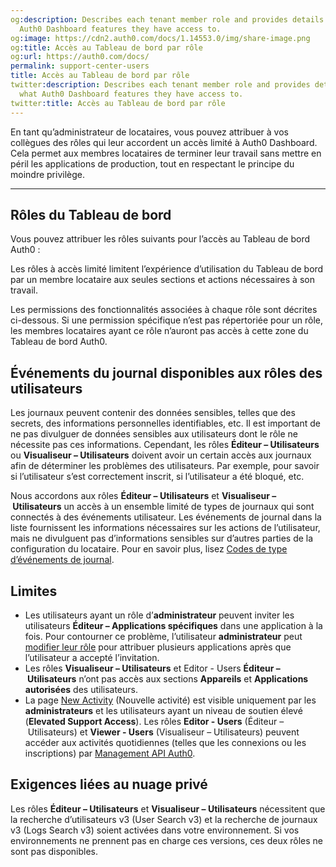 ```yaml
---
og:description: Describes each tenant member role and provides details about what
  Auth0 Dashboard features they have access to.
og:image: https://cdn2.auth0.com/docs/1.14553.0/img/share-image.png
og:title: Accès au Tableau de bord par rôle
og:url: https://auth0.com/docs/
permalink: support-center-users
title: Accès au Tableau de bord par rôle
twitter:description: Describes each tenant member role and provides details about
  what Auth0 Dashboard features they have access to.
twitter:title: Accès au Tableau de bord par rôle
---
```


En tant qu’administrateur de locataires, vous pouvez attribuer à vos collègues des rôles qui leur accordent un accès limité à Auth0 Dashboard. Cela permet aux membres locataires de terminer leur travail sans mettre en péril les applications de production, tout en respectant le principe du moindre privilège.

****

## Rôles du Tableau de bord

Vous pouvez attribuer les rôles suivants pour l’accès au Tableau de bord Auth0 :





Les rôles à accès limité limitent l’expérience d’utilisation du Tableau de bord par un membre locataire aux seules sections et actions nécessaires à son travail.

Les permissions des fonctionnalités associées à chaque rôle sont décrites ci-dessous. Si une permission spécifique n’est pas répertoriée pour un rôle, les membres locataires ayant ce rôle n’auront pas accès à cette zone du Tableau de bord Auth0.



## Événements du journal disponibles aux rôles des utilisateurs

Les journaux peuvent contenir des données sensibles, telles que des secrets, des informations personnelles identifiables, etc. Il est important de ne pas divulguer de données sensibles aux utilisateurs dont le rôle ne nécessite pas ces informations. Cependant, les rôles **Éditeur – Utilisateurs** ou **Visualiseur – Utilisateurs** doivent avoir un certain accès aux journaux afin de déterminer les problèmes des utilisateurs. Par exemple, pour savoir si l’utilisateur s’est correctement inscrit, si l’utilisateur a été bloqué, etc.

Nous accordons aux rôles **Éditeur – Utilisateurs** et **Visualiseur – Utilisateurs** un accès à un ensemble limité de types de journaux qui sont connectés à des événements utilisateur. Les événements de journal dans la liste fournissent les informations nécessaires sur les actions de l’utilisateur, mais ne divulguent pas d’informations sensibles sur d’autres parties de la configuration du locataire. Pour en savoir plus, lisez [Codes de type d’événements de journal](/logs/log-event-type-codes).



## Limites

* Les utilisateurs ayant un rôle d’**administrateur** peuvent inviter les utilisateurs **Éditeur – Applications spécifiques** dans une application à la fois. Pour contourner ce problème, l’utilisateur **administrateur** peut [modifier leur rôle](/manage-dashboard-access/edit-dashboard-users) pour attribuer plusieurs applications après que l’utilisateur a accepté l’invitation.
* Les rôles **Visualiseur – Utilisateurs** et Editor - Users **Éditeur – Utilisateurs** n’ont pas accès aux sections **Appareils** et **Applications autorisées** des utilisateurs.
* La page [New Activity](https://auth0.com/docs/get-started/dashboard/activity) (Nouvelle activité) est visible uniquement par les **administrateurs** et les utilisateurs ayant un niveau de soutien élevé (**Elevated Support Access**). Les rôles **Editor - Users** (Éditeur – Utilisateurs) et **Viewer - Users** (Visualiseur – Utilisateurs) peuvent accéder aux activités quotidiennes (telles que les connexions ou les inscriptions) par [Management API Auth0](https://auth0.com/docs/api/management/v2#!/Stats/get_daily).

## Exigences liées au nuage privé

Les rôles **Éditeur – Utilisateurs** et **Visualiseur – Utilisateurs** nécessitent que la recherche d’utilisateurs v3 (User Search v3) et la recherche de journaux v3 (Logs Search v3) soient activées dans votre environnement. Si vos environnements ne prennent pas en charge ces versions, ces deux rôles ne sont pas disponibles.